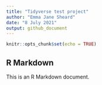 ```yaml
---
title: "Tidyverse test project"
author: "Emma Jane Sheard"
date: "8 July 2021"
output: github_document
---
```


```r
knitr::opts_chunk$set(echo = TRUE)
```

## R Markdown

This is an R Markdown document. 